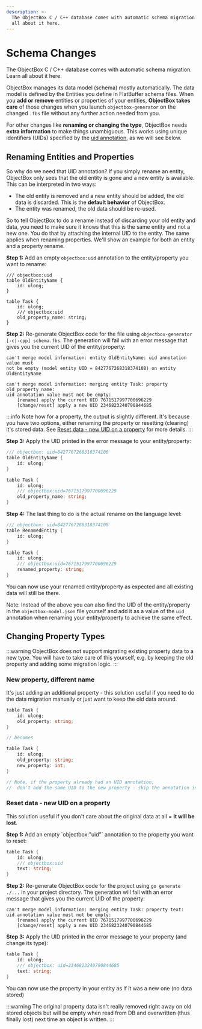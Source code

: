 ```yaml
---
description: >-
  The ObjectBox C / C++ database comes with automatic schema migration. Learn
  all about it here.
---
```





# Schema Changes

The ObjectBox C / C++ database comes with automatic schema migration. Learn all about it here.


ObjectBox manages its data model (schema) mostly automatically. The data model is defined by the Entities you define in FlatBuffer schema files. When you **add or remove** entities or properties of your entities, **ObjectBox takes care** of those changes when you launch `objectbox-generator` on the changed `.fbs` file without any further action needed from you.

For other changes like **renaming or changing the type**, ObjectBox needs **extra information** to make things unambiguous. This works using unique identifiers (UIDs) specified by the [uid annotation](entity-annotations#supported-annotations), as we will see below.

## Renaming Entities and Properties <a href="#renaming-entities-and-properties" id="renaming-entities-and-properties"></a>

So why do we need that UID annotation? If you simply rename an entity, ObjectBox only sees that the old entity is gone and a new entity is available. This can be interpreted in two ways:

* The old entity is removed and a new entity should be added, the old data is discarded. This is the **default behavior** of ObjectBox.
* The entity was renamed, the old data should be re-used.

So to tell ObjectBox to do a rename instead of discarding your old entity and data, you need to make sure it knows that this is the same entity and not a new one. You do that by attaching the internal UID to the entity. The same applies when renaming properties. We'll show an example for both an entity and a property rename.

&#x20;**Step 1:** Add an empty `objectbox:uid` annotation to the entity/property you want to rename:

```fbs title="schema.fbs"
/// objectbox:uid
table OldEntityName {
    id: ulong;
}

table Task {
    id: ulong;
    /// objectbox:uid
    old_property_name: string;
}
```

&#x20;**Step 2:** Re-generate ObjectBox code for the file using `objectbox-generator [-c|-cpp] schema.fbs`. The generation will fail with an error message that gives you the current UID of the entity/property:

```text title="output for empty uid annotation on an entity"
can't merge model information: entity OldEntityName: uid annotation value must 
not be empty (model entity UID = 8427767268318374108) on entity OldEntityName
```

```text title="output for empty uid annotation on a property"
can't merge model information: merging entity Task: property old_property_name: 
uid annotation value must not be empty:
    [rename] apply the current UID 7671517997700696229
    [change/reset] apply a new UID 2346823240790844685
```

:::info
Note how for a property, the output is slightly different. It's because you have two options, either renaming the property or resetting (clearing) it's stored data. See [Reset data - new UID on a property](schema-changes#reset-data-new-uid-on-a-property) for more details.
:::

&#x20;**Step 3:** Apply the UID printed in the error message to your entity/property:

```go
/// objectbox: uid=8427767268318374108
table OldEntityName {
    id: ulong;
}

table Task {
    id: ulong;
    /// objectbox:uid=7671517997700696229
    old_property_name: string;
}
```

&#x20;**Step 4:** The last thing to do is the actual rename on the language level:

```go
/// objectbox: uid=8427767268318374108
table RenamedEntity {
    id: ulong;
}

table Task {
    id: ulong;
    /// objectbox:uid=7671517997700696229
    renamed_property: string;
}
```

&#x20;You can now use your renamed entity/property as expected and all existing data will still be there.

Note: Instead of the above you can also find the UID of the entity/property in the `objectbox-model.json` file yourself and add it as a value of the `uid` annotation when renaming your entity/property to achieve the same effect.

## Changing Property Types

:::warning
ObjectBox does not support migrating existing property data to a new type. You will have to take care of this yourself, e.g. by keeping the old property and adding some migration logic.
:::

### **N**ew property, different name

It's just adding an additional property - this solution useful if you need to do the data migration manually or just want to keep the old data around.

```go
table Task {
    id: ulong;
    old_property: string;
}

// becomes

table Task {
    id: ulong;
    old_property: string;
    new_property: int;
}

// Note, if the property already had an UID annotation, 
//  don't add the same UID to the new property - skip the annotation instead.
```

### **Reset data - new UID on a property**

This solution useful if you don't care about the original data at all = **it will be lost**.

&#x20;**Step 1:** Add an empty \`objectbox:"uid"\` annotation to the property you want to reset:

```go
table Task {
    id: ulong;
    /// objectbox:uid
    text: string;
}
```

&#x20;**Step 2:** Re-generate ObjectBox code for the project using `go generate ./...` in your project directory. The generation will fail with an error message that gives you the current UID of the property:

```
can't merge model information: merging entity Task: property text: 
uid annotation value must not be empty:
    [rename] apply the current UID 7671517997700696229
    [change/reset] apply a new UID 2346823240790844685
```

&#x20;**Step 3:** Apply the UID printed in the error message to your property (and change its type):

```go
table Task {
    id: ulong;
    /// objectbox: uid=2346823240790844685
    text: string;
}
```

You can now use the property in your entity as if it was a new one (no data stored)

:::warning
The original property data isn't really removed right away on old stored objects but will be empty when read from DB and overwritten (thus finally lost) next time an object is written.
:::